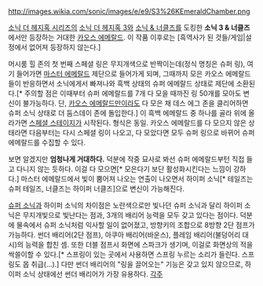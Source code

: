 http://images.wikia.com/sonic/images/e/e9/S3%26KEmeraldChamber.png

[[소닉 더 헤지혹 시리즈]]의 [[소닉 더 헤지혹 3]]와 [[소닉 & 너클즈]]를 도킹한 '''소닉 3 & 너클즈'''에서만 등장하는 거대한 [[카오스 에메랄드]]. 이 작품 이후로는 [흑역사가 된 것들/게임|설정에서 없어져 등장하지 않는다.]

머시룸 힐 존의 첫 번째 스페셜 링은 무지개색으로 반짝이는데(정식 명칭은 슈퍼 링), 여기 들어가면 [[마스터 에메랄드]] 제단으로 들어가게 되며, 그때까지 모은 카오스 에메랄드들이 반응하면서 소닉에게서 빠져나와 흑백 상태의 슈퍼 에메랄드 상태로 제단에 소환된다.[* 주의할 점은 이때부터 슈퍼 에메랄드를 7개 다 모을 때까진 링 50개를 모아도 변신이 불가능하다. 단, [[카오스 에메랄드]]만이라도 다 모은 채 데스 에그 존을 클리어하면 슈퍼 소닉 상태로 더 둠스데이 존에 돌입한다.] 이 흑백 에메랄드 중 하나를 골라 위에 올라가면 [[스페셜 스테이지]]가 시작된다. 형식은 동일. 카오스 에메랄드를 다 모으지 않은 상태라면 다음부터는 다시 스페셜 링이 나오고, 다 모았다면 모두 슈퍼 링으로 바뀌어 슈퍼 에메랄드를 수집할 수 있다.

보면 알겠지만 '''엄청나게 거대하다.''' 덕분에 작중 묘사로 봐선 슈퍼 에메랄드부턴 직접 들고 다니지 않는 듯하다. 이걸 다 모으면[* 모은다기 보단 활성화시킨다는 느낌이 강하다.] 마스터 에메랄드에서 빛이 뿜어져 나오는 연출이 나오면서 하이퍼 소닉[* 테일즈는 슈퍼 테일즈, 너클즈는 하이퍼 너클즈]으로 변신이 가능해진다.

[[슈퍼 소닉]]과 하이퍼 소닉의 차이점은 노란색으로만 빛나던 슈퍼 소닉과 달리 하이퍼 소닉은 무지개빛으로 빛난다는 점과, 3개의 배리어 능력을 모두 갖고 있다는 점이다. 덕분에 물속에서 슈퍼 소닉처럼 익사할 일이 없어졌고, 방향키의 조합으로 8방향 2단 점프가 가능하다. 썬더 배리어(2단 점프), 아쿠아 배리어(바운스), 플레임 배리어(불덩어리 대시)의 능력을 합친 셈. 또한 더블 점프시 화면에 스파크가 생기며, 이걸로 화면상의 적을 싹쓸이할 수 있다.[* 스프링이 있는 곳에서 사용하면 스프링 누르는 소리가 들린다. 스프링도 몹 취급(...).] 다만 썬더 배리어의 "링을 끌어오는" 기능은 갖고 있지 않으므로, 하이퍼 소닉 상태에선 썬더 배리어가 가장 유용하다.
[[각주]]
